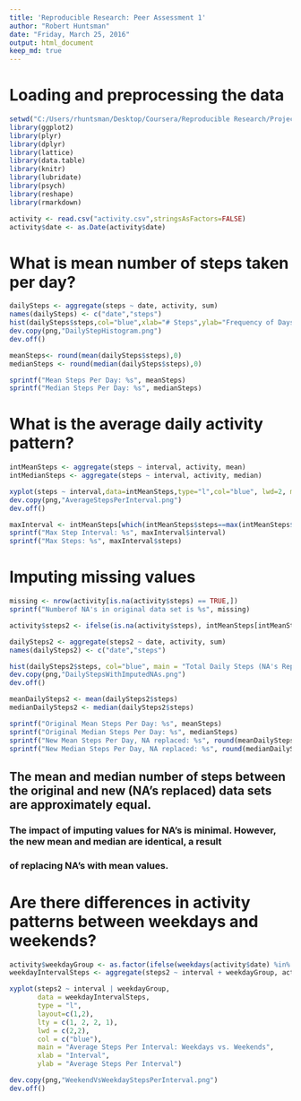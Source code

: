 ---
title: 'Reproducible Research: Peer Assessment 1'
author: "Robert Huntsman"
date: "Friday, March 25, 2016"
output: html_document
keep_md: true
---

# Loading and preprocessing the data
```{r,echo=TRUE}
setwd("C:/Users/rhuntsman/Desktop/Coursera/Reproducible Research/Project 1")
library(ggplot2)
library(plyr)
library(dplyr)
library(lattice)
library(data.table)
library(knitr)
library(lubridate)
library(psych)
library(reshape)
library(rmarkdown)

activity <- read.csv("activity.csv",stringsAsFactors=FALSE)
activity$date <- as.Date(activity$date)
```

# What is mean number of steps taken per day?
```{r,echo=TRUE}
dailySteps <- aggregate(steps ~ date, activity, sum)
names(dailySteps) <- c("date","steps")
hist(dailySteps$steps,col="blue",xlab="# Steps",ylab="Frequency of Days with X Steps", main="Histogram of Total Steps by Day")
dev.copy(png,"DailyStepHistogram.png")
dev.off()

meanSteps<- round(mean(dailySteps$steps),0)
medianSteps <- round(median(dailySteps$steps),0)

sprintf("Mean Steps Per Day: %s", meanSteps)
sprintf("Median Steps Per Day: %s", medianSteps)

```

# What is the average daily activity pattern?
```{r, echo=TRUE}

intMeanSteps <- aggregate(steps ~ interval, activity, mean)
intMedianSteps <- aggregate(steps ~ interval, activity, median)

xyplot(steps ~ interval,data=intMeanSteps,type="l",col="blue", lwd=2, main = "Avgerage Steps Per Interval", xlab = "Interval", ylab = "Steps")
dev.copy(png,"AverageStepsPerInterval.png")
dev.off()

maxInterval <- intMeanSteps[which(intMeanSteps$steps==max(intMeanSteps$steps)),]
sprintf("Max Step Interval: %s", maxInterval$interval)
sprintf("Max Steps: %s", maxInterval$steps)
```

# Imputing missing values
```{r,echo=TRUE}
missing <- nrow(activity[is.na(activity$steps) == TRUE,])
sprintf("Numberof NA's in original data set is %s", missing)

activity$steps2 <- ifelse(is.na(activity$steps), intMeanSteps[intMeanSteps$interval == activity$interval, 2], activity$steps)

dailySteps2 <- aggregate(steps2 ~ date, activity, sum)
names(dailySteps2) <- c("date","steps")

hist(dailySteps2$steps, col="blue", main = "Total Daily Steps (NA's Replaced)", xlab="Daily Steps", ylab="# Days")
dev.copy(png,"DailyStepsWithImputedNAs.png")
dev.off()

meanDailySteps2 <- mean(dailySteps2$steps)
medianDailySteps2 <- median(dailySteps2$steps)

sprintf("Original Mean Steps Per Day: %s", meanSteps)
sprintf("Original Median Steps Per Day: %s", medianSteps)
sprintf("New Mean Steps Per Day, NA replaced: %s", round(meanDailySteps2,0))
sprintf("New Median Steps Per Day, NA replaced: %s", round(medianDailySteps2,0))

```
## The mean and median number of steps between the original and new (NA's replaced) data sets are approximately equal.  
### The impact of imputing values for NA's is minimal.  However, the new mean and median are identical, a result
### of replacing NA's with mean values.

# Are there differences in activity patterns between weekdays and weekends?
```{r,echo=TRUE}
activity$weekdayGroup <- as.factor(ifelse(weekdays(activity$date) %in% c("Saturday","Sunday"),"Weekend","Weekday"))
weekdayIntervalSteps <- aggregate(steps2 ~ interval + weekdayGroup, activity, mean)

xyplot(steps2 ~ interval | weekdayGroup,
       data = weekdayIntervalSteps,
       type = "l",
       layout=c(1,2),
       lty = c(1, 2, 2, 1),
       lwd = c(2,2),
       col = c("blue"),
       main = "Average Steps Per Interval: Weekdays vs. Weekends",
       xlab = "Interval",
       ylab = "Average Steps Per Interval")

dev.copy(png,"WeekendVsWeekdayStepsPerInterval.png")
dev.off()
```
